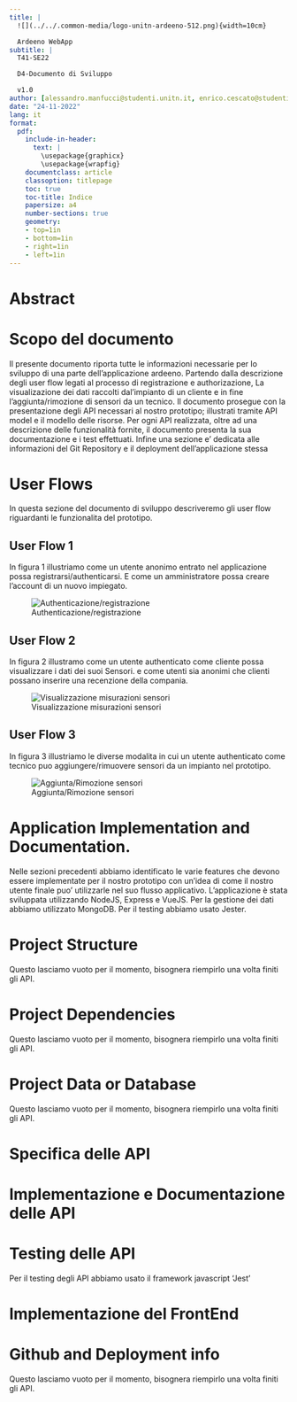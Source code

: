 ```yaml
---
title: | 
  ![](../../.common-media/logo-unitn-ardeeno-512.png){width=10cm}

  Ardeeno WebApp
subtitle: |
  T41-SE22

  D4-Documento di Sviluppo

  v1.0
author: [alessandro.manfucci@studenti.unitn.it, enrico.cescato@studenti.unitn.it ,m.sottocornola-1@studenti.unitn.it]
date: "24-11-2022"
lang: it
format:
  pdf:
    include-in-header:
      text: |
        \usepackage{graphicx}
        \usepackage{wrapfig}
    documentclass: article
    classoption: titlepage
    toc: true
    toc-title: Indice
    papersize: a4
    number-sections: true
    geometry:
    - top=1in
    - bottom=1in
    - right=1in
    - left=1in
---
```


\pagebreak
# Abstract {.unlisted .unnumbered}

# Scopo del documento

Il presente documento riporta tutte le informazioni necessarie per lo sviluppo di una parte dell'applicazione ardeeno. Partendo dalla descrizione degli user flow legati al processo di registrazione e authorizazione, La visualizazione dei dati raccolti dal'impianto di un cliente e in fine l'aggiunta/rimozione di sensori da un tecnico. Il documento prosegue con la presentazione degli API necessari al nostro prototipo; illustrati tramite API model e il modello delle risorse. Per ogni API realizzata, oltre ad una descrizione delle funzionalità fornite, il documento presenta la sua documentazione e i test effettuati. Infine una sezione e’ dedicata alle informazioni del Git Repository e il deployment dell’applicazione stessa


# User Flows
In questa sezione del documento di sviluppo descriveremo gli user flow riguardanti le funzionalita del prototipo. 

## User Flow 1
In figura 1 illustriamo come un utente anonimo entrato nel applicazione possa registrarsi/authenticarsi. E come un amministratore possa creare l'account di un nuovo impiegato.

![Authenticazione/registrazione](./.media/flow1.png)

## User Flow 2
In figura 2 illustramo come un utente authenticato come cliente possa visualizzare i dati dei suoi Sensori. e come utenti sia anonimi che clienti possano inserire una recenzione della compania.

![Visualizzazione misurazioni sensori](./.media/flow2.png)

\pagebreak  
<!--
Qui non so bene come rendere presentabile il documento. Senza il \pagebreak incolla le due immagini assieme, ma senza lascia una pagina a meta vuota. Immagino che si potrebbe fare piu piccole le immagini ma mi sembrano gia piccole.
-->

## User Flow 3
In figura 3 illustriamo le diverse modalita in cui un utente authenticato come tecnico puo aggiungere/rimuovere sensori da un impianto nel prototipo.

![Aggiunta/Rimozione sensori](./.media/flow3.png)

# Application Implementation and Documentation.

Nelle sezioni precedenti abbiamo identificato le varie features che devono essere implementate per il nostro prototipo con un’idea di come il nostro utente finale puo’ utilizzarle nel suo flusso applicativo. L’applicazione è stata sviluppata utilizzando NodeJS, Express e VueJS. Per la gestione dei dati abbiamo utilizzato MongoDB. Per il testing abbiamo usato Jester.

# Project Structure

Questo lasciamo vuoto per il momento, bisognera riempirlo una volta finiti gli API.

# Project Dependencies

Questo lasciamo vuoto per il momento, bisognera riempirlo una volta finiti gli API.


# Project Data or Database

Questo lasciamo vuoto per il momento, bisognera riempirlo una volta finiti gli API.

# Specifica delle API

# Implementazione e Documentazione delle API

# Testing delle API
Per il testing degli API abbiamo usato il framework javascript 'Jest'

# Implementazione del FrontEnd

# Github and Deployment info

Questo lasciamo vuoto per il momento, bisognera riempirlo una volta finiti gli API.






















<!-- questo e un commento!

\pagebreak
# Abstract {.unlisted .unnumbered}

Questo documento descrive l'architettura in classi del sistema a partire dalle componenti definite nel precedente documento; l'obbiettivo è fornire al team di sviluppo una seconda -- e più dettagliata -- architettura del software da realizzare. Vengono utilizzati il diagramma delle classi UML e il linguaggio OCL (*Object Constraint Language*).

# Diagramma delle classi
Questo capitolo presenta il diagramma delle classi UML del sistema; in particolare, le classi sono descritte e raggruppate secondo certe correlazioni logiche.  
Per la cardinalità delle associazioni viene utilizzata la notazione *look-ahead*.

## Utente
Un utente autenticato può essere un dipendente dell'azienda, ovvero un tecnico, un supervisore o un amministratore, ed è identificato da una lista di attributi. In particolare, l'attributo *emailConfermata* (di tipo *bool*) indica se l'indirizzo email inserito dall'utente in fase di registrazione è stato confermato o meno; le email inviate agli utenti sono specificate da destinatario, oggetto e corpo.  
Un tecnico può visualizzare gli interventi a lui assegnati attraverso il metodo *getInterventiAssegnati()*. Ogni intervento è associato ad una lista di attributi; il valore dell'attributo *tipo* può essere modificato da assegnato in corso ad assegnato concluso attraverso il metodo *concludi()*, che richiede come parametro il resoconto dell'intervento.  
Un supervisore può assegnare un intervento ad un tecnico attraverso il metodo *assegnaIntervento()*.  
Un amministratore può svolgere le azioni di un supervisore. In aggiunta, un amministratore può dimettere dipendenti e visualizzare grafici relativi a vendite e interventi attraverso il metodo *getStatsGrafico()*; la classe *Grafico* ha un metodo *selRange()* che permette di specificare i dati di interesse tramite l'individuazione di un intervallo di tempo specifico.  
La classe dipendente ha un attributo *isAttivo* che indica lo stato del dipendente: attivo o dimesso.

anche gli amministratori e i supervisori sono dipendenti dell'azienda;
inserire il diagramma contenente le classi: utente, dipendente, tecnico, intervento, supervisore, amministratore, heatmap, email e grafico

## Cliente
Un utente autenticato può essere un cliente; questo può visualizzare gli impianti acquistati, richiedere un intervento per quelli attivi e acquistarne altri. Ogni impianto è identificato da un id e, attraverso i metodi *getSensori()* e *getSnapshot()*, è possibile visualizzare i sensori di quel specifico impianto e le relative misurazioni.  
I sensori sono associati ad una lista di attributi: tra questi, l'attributo *coord* indica le coordinate posizionali del sensore; per installare un nuovo sensore si utilizza il metodo *installa()*, che richiede di specificare le coordinate del sensore e l'impianto di riferimento.  
La classe *Coord* presenta gli attributi *lat* e *long* che indicano rispettivamente la latitudine e la longitudine della posizione di interesse; attraverso i metodi *getDM()* e *getDEG()* è possibile ottenere la misura delle coordinate in diversi formati. Inoltre, la misura delle coordinate può essere ottenuta attraverso il metodo *getCoord()* della classe *GPS*.  
Ogni sensore effettua misurazioni; queste sono identificate da una lista di attributi e, in base al valore dell'attributo *timeStamp*, vengono raggruppate in uno specifico snapshot.  
Le misurazioni possono essere visualizzate sotto forma di heatmap; ogni heatmap ha un attributo *selParam* che specifica il parametro di cui visualizzare le misurazioni. I metodi *prevSnapshot()* e *nextSnapshot()* permettono di selezionare lo snapshot di interesse.

inserire il diagramma contenente le classi: utente, cliente, impianto, sensore, snapShot, misurazione, heatmap, coord e gps-->
